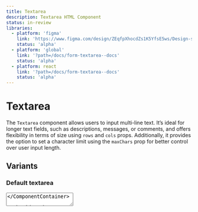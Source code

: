 ```yaml
---
title: Textarea
description: Textarea HTML Component
status: in-review
libraries:
  - platform: 'figma'
    link: 'https://www.figma.com/design/ZEqfpXhocdZs1K5YfsE5ws/Design-system?node-id=4008-3141&t=x9tccZ94Zz8w2Tvu-4'
    status: 'alpha'
  - platform: 'global'
    link: '?path=/docs/form-textarea--docs'
    status: 'alpha'
  - platform: react
    link: '?path=/docs/form-textarea--docs'
    status: 'alpha'
---
```


# Textarea

The `Textarea` component allows users to input multi-line text. It’s ideal for longer text fields, such as descriptions, messages, or comments, and offers flexibility in terms of size using `rows` and `cols` props. Additionally, it provides the option to set a character limit using the `maxChars` prop for better control over user input length.

## Variants

### Default textarea

<ComponentContainer>
  <TextArea {...{
    id: 'textarea-0',
    label: { text: 'Textarea Label' },
    hint: { text: 'Hint: This is a helpful hint' },
  }}  />
</ComponentContainer>
          
<Tabs id="tab1">
  <TabList>
    <TabItem value="tab11" checked>HTML</TabItem>
    <TabItem value="tab12">Macro</TabItem>
    <TabItem value="tab13">React</TabItem>
  </TabList>
  <TabPanel value="tab11">
  ```html
    <div class="gi-pt-2 gi-mb-4" >
      <label class="gi-text-md gi-mb-1 gi-block" for="textarea-id">
          Textarea Label
      </label>
      <div class="gi-text-md gi-mb-2 gi-font-normal gi-text-gray-700">
          Hint: This is a helpful hint.
      </div>
      <div class="gi-flex gi-items-center" data-module="gieds-textarea">
          <textarea id="textarea-id" rows="4" cols="100" autocomplete="on" class="gi-textarea" maxlength="100" />
      </div>
    </div>
  ```
  </TabPanel>
  <TabPanel value="tab12">
  ```html
  {{ govieTextArea({
    "id": "textarea-id"
    "label": {
      "content": "Textarea Label",
      "for": "textarea-id"
    },
    "hint": {
      "content": "Hint text for textarea"
    },
    "rows": 4,
    "cols": 100,
  }) }}
  ```
  </TabPanel>
  <TabPanel value="tab13">
  ```html
  import { TextArea } from '@govie-ds/textarea';

<TextArea
  label={{ text: 'Comments' }}
  hint={{ text: 'Hint: This is a helpful hint' }}
/>

```
</TabPanel>
</Tabs>

### With Character limit

<ComponentContainer>
  <TextArea {...{
    id: 'textarea-1',
    label: { text: 'Textarea Label' },
    hint: { text: 'Hint: This is a helpful hint' },
    maxChars: 100,
  }} />
</ComponentContainer>

<Tabs id="tab2">
  <TabList>
    <TabItem value="tab21" checked>HTML</TabItem>
    <TabItem value="tab22">Macro</TabItem>
    <TabItem value="tab23">React</TabItem>
  </TabList>
  <TabPanel value="tab21">
  ```html
    <div class="gi-pt-2 gi-mb-4" >
      <label class="gi-text-md gi-mb-1 gi-block" for="textarea-id">
          Textarea Label
      </label>
      <div class="gi-text-md gi-mb-2 gi-font-normal gi-text-gray-700">
          Hint: This is a helpful hint.
      </div>
      <div class="gi-flex gi-items-center" data-module="gieds-textarea">
          <textarea id="textarea-id" rows="4" cols="100" autocomplete="on" class="gi-textarea" maxlength="100" />
      </div>
      <div class="gi-textarea-remaining-chars">
        <div class="gi-text-md gi-mb-2 gi-font-normal gi-text-gray-700 ">
            You have 100 characters remaining
        </div>
      </div>
    </div>
````

  </TabPanel>
  <TabPanel value="tab22">
  ```html
  {{ govieTextArea({
    "id": "textarea-id"
    "label": {
      "content": "Textarea Label",
      "for": "textarea-id"
    },
    "hint": {
      "content": "Hint text for textarea"
    },
    "maxChars": 30,
    "rows": 4,
    "cols": 100,
  }) }}
  ```
  </TabPanel>
  <TabPanel value="tab23">
  ```html
  import { TextArea } from '@govie-ds/textarea';
  
  <TextArea
  label={{ text: 'Comments' }}
  hint={{ text: 'Hint: This is a helpful hint' }}
  maxChars={100}
  />
```
</TabPanel>
</Tabs>

## Usage

### Best Practices

### When to use this component

- **Multi-line input**: Use `Textarea` when the input requires multiple lines of text, such as:
- Feedback forms, comments, or reviews
- Messages, descriptions, or instructions
- Long-form text fields like addresses or notes
- **Variable text length**: Use it when you cannot predict how long the user's input will be, but expect it to exceed a single line.
- **Custom size control**: Use `rows` and `cols` to control the visible size of the text box, tailoring the component to your layout needs.
- **Character limit**: Use `maxChars` to limit the number of characters allowed.

### When not to use this component

- **Single-line input**: If you only expect short, single-line inputs (e.g., names, email addresses), use the `TextInput` component instead.
- **Structured data input**: For specialised inputs like dates, numbers, or selections from predefined options, use components like `DateInput`, `NumberInput`, or `Select` instead of `Textarea`.
- **Large text area**: If the input area becomes too large (like for editing full documents or code), consider a more robust solution, such as a dedicated text editor component or even a rich text editor.

## Status

<ComponentStatusBlock componentId="textarea" />

